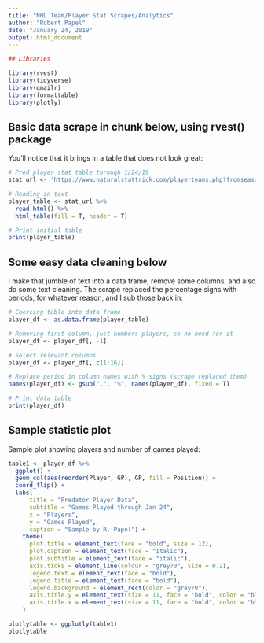 ```yaml
---
title: "NHL Team/Player Stat Scrapes/Analytics"
author: "Robert Papel"
date: "January 24, 2019"
output: html_document
---
```


```r
## Libraries

library(rvest)
library(tidyverse)
library(gmailr)
library(formattable)
library(plotly)

```

## Basic data scrape in chunk below, using rvest() package

You'll notice that it brings in a table that does not look great:

```R

# Pred player stat table through 1/24/19
stat_url <- 'https://www.naturalstattrick.com/playerteams.php?fromseason=20182019&thruseason=20182019&stype=2&sit=5v5&score=all&stdoi=oi&rate=n&team=NSH&pos=S&loc=B&toi=0&gpfilt=none&fd=&td=&tgp=410&lines=single'

# Reading in text
player_table <- stat_url %>% 
  read_html() %>% 
  html_table(fill = T, header = T) 

# Print initial table
print(player_table)

```

## Some easy data cleaning below

I make that jumble of text into a data frame, remove some columns, and also do some text cleaning. The scrape replaced the percentage signs with periods, for whatever reason, and I sub those back in:   

```R

# Coercing table into data frame
player_df <- as.data.frame(player_table)

# Removing first column, just numbers players, so no need for it
player_df <- player_df[, -1]

# Select relevant columns
player_df <- player_df[, c(1:16)]

# Replace period in column names with % signs (scrape replaced them)
names(player_df) <- gsub(".", "%", names(player_df), fixed = T)

# Print data table
print(player_df)

```

## Sample statistic plot

Sample plot showing players and number of games played:

```R

table1 <- player_df %>% 
  ggplot() +
  geom_col(aes(reorder(Player, GP), GP, fill = Position)) +
  coord_flip() +
  labs(
      title = "Predator Player Data",
      subtitle = "Games Played through Jan 24",
      x = "Players",
      y = "Games Played",
      caption = "Sample by R. Papel") +
    theme(
      plot.title = element_text(face = "bold", size = 12),
      plot.caption = element_text(face = "italic"),
      plot.subtitle = element_text(face = "italic"),
      axis.ticks = element_line(colour = "grey70", size = 0.2),
      legend.text = element_text(face = "bold"),
      legend.title = element_text(face = "bold"),
      legend.background = element_rect(color = "grey70"), 
      axis.title.y = element_text(size = 11, face = "bold", color = "black"),
      axis.title.x = element_text(size = 11, face = "bold", color = "black")
    )

plotlytable <- ggplotly(table1)
plotlytable

```

